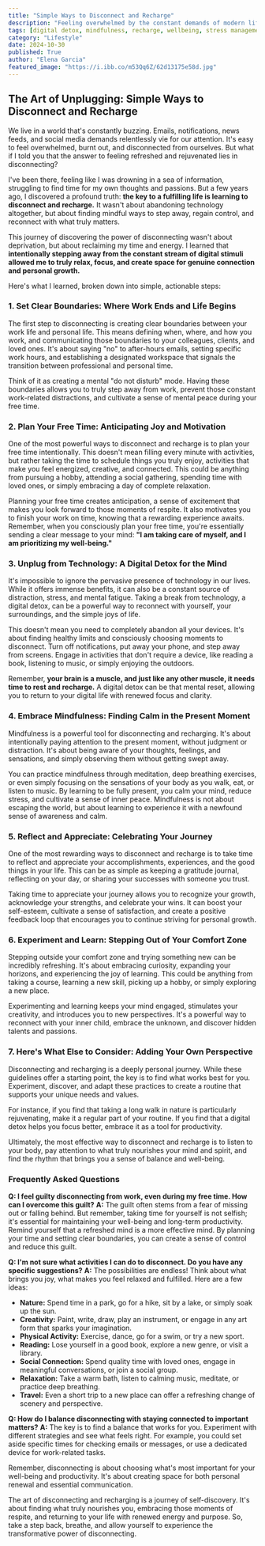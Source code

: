 ```yaml
---
title: "Simple Ways to Disconnect and Recharge"
description: "Feeling overwhelmed by the constant demands of modern life? Learn how to disconnect from technology and stress, recharge your mind and body, and create a more fulfilling life with simple strategies for mindful living."
tags: [digital detox, mindfulness, recharge, wellbeing, stress management, work-life balance, personal growth, technology, boundaries, time management, mental health, productivity, self-care]
category: "Lifestyle"
date: 2024-10-30
published: True
author: "Elena Garcia"
featured_image: "https://i.ibb.co/m53Qq6Z/62d13175e58d.jpg"
---
```


##  The Art of Unplugging: Simple Ways to Disconnect and Recharge

We live in a world that's constantly buzzing.  Emails, notifications, news feeds, and social media demands relentlessly vie for our attention. It's easy to feel overwhelmed, burnt out, and disconnected from ourselves.  But what if I told you that the answer to feeling refreshed and rejuvenated lies in disconnecting? 

I've been there, feeling like I was drowning in a sea of information, struggling to find time for my own thoughts and passions.  But a few years ago, I discovered a profound truth: **the key to a fulfilling life is learning to disconnect and recharge.**  It wasn't about abandoning technology altogether, but about finding mindful ways to step away, regain control, and reconnect with what truly matters.

This journey of discovering the power of disconnecting wasn't about deprivation, but about reclaiming my time and energy. I learned that **intentionally stepping away from the constant stream of digital stimuli allowed me to truly relax, focus, and create space for genuine connection and personal growth.**  

Here's what I learned, broken down into simple, actionable steps:

###  1. Set Clear Boundaries:  Where Work Ends and Life Begins

The first step to disconnecting is creating clear boundaries between your work life and personal life.  This means defining when, where, and how you work, and communicating those boundaries to your colleagues, clients, and loved ones.  It's about saying "no" to after-hours emails, setting specific work hours, and establishing a designated workspace that signals the transition between professional and personal time. 

Think of it as creating a mental "do not disturb" mode.  Having these boundaries allows you to truly step away from work, prevent those constant work-related distractions, and cultivate a sense of mental peace during your free time.

### 2. Plan Your Free Time:  Anticipating Joy and Motivation

One of the most powerful ways to disconnect and recharge is to plan your free time intentionally.  This doesn't mean filling every minute with activities, but rather taking the time to schedule things you truly enjoy, activities that make you feel energized, creative, and connected.  This could be anything from pursuing a hobby, attending a social gathering, spending time with loved ones, or simply embracing a day of complete relaxation.

Planning your free time creates anticipation, a sense of excitement that makes you look forward to those moments of respite.  It also motivates you to finish your work on time, knowing that a rewarding experience awaits.  Remember, when you consciously plan your free time, you're essentially sending a clear message to your mind: **"I am taking care of myself, and I am prioritizing my well-being."**

### 3. Unplug from Technology: A Digital Detox for the Mind

It's impossible to ignore the pervasive presence of technology in our lives.  While it offers immense benefits, it can also be a constant source of distraction, stress, and mental fatigue.  Taking a break from technology, a digital detox, can be a powerful way to reconnect with yourself, your surroundings, and the simple joys of life.

This doesn't mean you need to completely abandon all your devices.  It's about finding healthy limits and consciously choosing moments to disconnect.  Turn off notifications, put away your phone, and step away from screens.  Engage in activities that don't require a device, like reading a book, listening to music, or simply enjoying the outdoors.  

Remember, **your brain is a muscle, and just like any other muscle, it needs time to rest and recharge.** A digital detox can be that mental reset, allowing you to return to your digital life with renewed focus and clarity.

### 4. Embrace Mindfulness:  Finding Calm in the Present Moment

Mindfulness is a powerful tool for disconnecting and recharging. It's about intentionally paying attention to the present moment, without judgment or distraction.  It's about being aware of your thoughts, feelings, and sensations, and simply observing them without getting swept away.

You can practice mindfulness through meditation, deep breathing exercises, or even simply focusing on the sensations of your body as you walk, eat, or listen to music.  By learning to be fully present, you calm your mind, reduce stress, and cultivate a sense of inner peace.  Mindfulness is not about escaping the world, but about learning to experience it with a newfound sense of awareness and calm.

### 5.  Reflect and Appreciate:  Celebrating Your Journey

One of the most rewarding ways to disconnect and recharge is to take time to reflect and appreciate your accomplishments, experiences, and the good things in your life.  This can be as simple as keeping a gratitude journal, reflecting on your day, or sharing your successes with someone you trust.

Taking time to appreciate your journey allows you to recognize your growth, acknowledge your strengths, and celebrate your wins.  It can boost your self-esteem, cultivate a sense of satisfaction, and create a positive feedback loop that encourages you to continue striving for personal growth.

### 6. Experiment and Learn:  Stepping Out of Your Comfort Zone

Stepping outside your comfort zone and trying something new can be incredibly refreshing.  It's about embracing curiosity, expanding your horizons, and experiencing the joy of learning.   This could be anything from taking a course, learning a new skill, picking up a hobby, or simply exploring a new place.

Experimenting and learning keeps your mind engaged, stimulates your creativity, and introduces you to new perspectives.  It's a powerful way to reconnect with your inner child, embrace the unknown, and discover hidden talents and passions.

### 7.  Here's What Else to Consider:  Adding Your Own Perspective

Disconnecting and recharging is a deeply personal journey.  While these guidelines offer a starting point, the key is to find what works best for you. Experiment, discover, and adapt these practices to create a routine that supports your unique needs and values. 

For instance, if you find that taking a long walk in nature is particularly rejuvenating, make it a regular part of your routine.  If you find that a digital detox helps you focus better, embrace it as a tool for productivity.  

Ultimately, the most effective way to disconnect and recharge is to listen to your body, pay attention to what truly nourishes your mind and spirit, and find the rhythm that brings you a sense of balance and well-being.

###  Frequently Asked Questions

**Q: I feel guilty disconnecting from work, even during my free time. How can I overcome this guilt?**
**A:** The guilt often stems from a fear of missing out or falling behind.  But remember, taking time for yourself is not selfish; it's essential for maintaining your well-being and long-term productivity. Remind yourself that a refreshed mind is a more effective mind. By planning your time and setting clear boundaries, you can create a sense of control and reduce this guilt.

**Q: I'm not sure what activities I can do to disconnect. Do you have any specific suggestions?**
**A:** The possibilities are endless!  Think about what brings you joy, what makes you feel relaxed and fulfilled.  Here are a few ideas:

* **Nature:** Spend time in a park, go for a hike, sit by a lake, or simply soak up the sun.
* **Creativity:** Paint, write, draw, play an instrument, or engage in any art form that sparks your imagination.
* **Physical Activity:** Exercise, dance, go for a swim, or try a new sport.
* **Reading:**  Lose yourself in a good book, explore a new genre, or visit a library.
* **Social Connection:**  Spend quality time with loved ones, engage in meaningful conversations, or join a social group.
* **Relaxation:**  Take a warm bath, listen to calming music, meditate, or practice deep breathing.
* **Travel:**  Even a short trip to a new place can offer a refreshing change of scenery and perspective.

**Q:  How do I balance disconnecting with staying connected to important matters?**
**A:** The key is to find a balance that works for you.  Experiment with different strategies and see what feels right.  For example, you could set aside specific times for checking emails or messages, or use a dedicated device for work-related tasks.  

Remember, disconnecting is about choosing what's most important for your well-being and productivity.  It's about creating space for both personal renewal and essential communication.

The art of disconnecting and recharging is a journey of self-discovery.  It's about finding what truly nourishes you, embracing those moments of respite, and returning to your life with renewed energy and purpose.  So, take a step back, breathe, and allow yourself to experience the transformative power of disconnecting.
